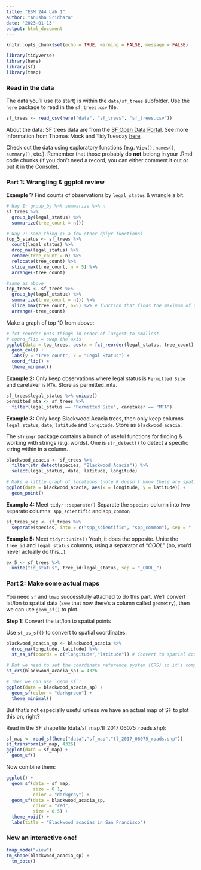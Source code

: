 ```yaml
---
title: "ESM 244 Lab 1"
author: "Anusha Sridhara"
date: '2023-01-13'
output: html_document
---
```


```r
knitr::opts_chunk$set(echo = TRUE, warning = FALSE, message = FALSE)
```

```r
library(tidyverse)
library(here)
library(sf)
library(tmap)
```

### Read in the data
The data you'll use (to start) is within the `data/sf_trees` subfolder. Use the `here` package to read in the `sf_trees.csv` file.
```r
sf_trees <- read_csv(here("data", "sf_trees", "sf_trees.csv"))
```

About the data: SF trees data are from the [SF Open Data Portal](https://data.sfgov.org/City-Infrastructure/Street-Tree-List/tkzw-k3nq). See more information from Thomas Mock and TidyTuesday [here](https://github.com/rfordatascience/tidytuesday/tree/master/data/2020/2020-01-28).

Check out the data using exploratory functions (e.g. `View()`, `names()`, `summary()`, etc.). Remember that those probably do **not** belong in your .Rmd code chunks (if you don't need a record, you can either comment it out or put it in the Console).

### Part 1: Wrangling & ggplot review
**Example 1:** Find counts of observations by `legal_status` & wrangle a bit:
```r
# Way 1: group_by %>% summarize %>% n
sf_trees %>% 
  group_by(legal_status) %>% 
  summarize(tree_count = n())
```

```r
# Way 2: Same thing (+ a few other dplyr functions)
top_5_status <- sf_trees %>% 
  count(legal_status) %>% 
  drop_na(legal_status) %>% 
  rename(tree_count = n) %>% 
  relocate(tree_count) %>% 
  slice_max(tree_count, n = 5) %>% 
  arrange(-tree_count)
```

```r
#same as above
top_trees <- sf_trees %>% 
  group_by(legal_status) %>% 
  summarize(tree_count = n()) %>% 
  slice_max(tree_count, n=5) %>% # function that finds the maximum of the variables
  arrange(-tree_count)
```

Make a graph of top 10 from above:
```r
# fct reorder puts things in order of largest to smallest
# coord_flip = swap the axis 
ggplot(data = top_trees, aes(x = fct_reorder(legal_status, tree_count), y = tree_count)) +
  geom_col() +
  labs(y = "Tree count", x = "Legal Status") +
  coord_flip() +
  theme_minimal() 
```
**Example 2:** Only keep observations where legal status is `Permitted Site` and caretaker is `MTA`. Store as permitted_mta.
```r
sf_trees$legal_status %>% unique()
permitted_mta <- sf_trees %>% 
  filter(legal_status == "Permitted Site", caretaker == "MTA")
```
**Example 3:** Only keep Blackwood Acacia trees, then only keep columns `legal_status`, `date`, `latitude` and `longitude`. Store as `blackwood_acacia`.

The `stringr` package contains a bunch of useful functions for finding & working with strings (e.g. words). One is `str_detect()` to detect a specific string within in a column.
```r
blackwood_acacia <- sf_trees %>% 
  filter(str_detect(species, "Blackwood Acacia")) %>% 
  select(legal_status, date, latitude, longitude)

# Make a little graph of locations (note R doesn't know these are spatial)
ggplot(data = blackwood_acacia, aes(x = longitude, y = latitude)) + 
  geom_point()
```

**Example 4:** Meet `tidyr::separate()`
Separate the `species` column into two separate columns: `spp_scientific` and `spp_common`
```r
sf_trees_sep <- sf_trees %>% 
  separate(species, into = c("spp_scientific", "spp_common"), sep = " :: ")
```


**Example 5:** Meet `tidyr::unite()`
Yeah, it does the opposite. Unite the `tree_id` and `legal_status` columns, using a separator of "_COOL_" (no, you'd never actually do this...).
```r
ex_5 <- sf_trees %>% 
  unite("id_status", tree_id:legal_status, sep = "_COOL_")
```

### Part 2: Make some actual maps

You need `sf` and `tmap` successfully attached to do this part. We'll convert lat/lon to spatial data (see that now there's a column called `geometry`), then we can use `geom_sf()` to plot. 

**Step 1:** Convert the lat/lon to spatial points

Use `st_as_sf()` to convert to spatial coordinates:
```r
blackwood_acacia_sp <- blackwood_acacia %>% 
  drop_na(longitude, latitude) %>% 
  st_as_sf(coords = c("longitude","latitude")) # Convert to spatial coordinates

# But we need to set the coordinate reference system (CRS) so it's compatible with the street map of San Francisco we'll use as a "base layer":
st_crs(blackwood_acacia_sp) = 4326

# Then we can use `geom_sf`!
ggplot(data = blackwood_acacia_sp) +
  geom_sf(color = "darkgreen") +
  theme_minimal()
```
But that's not especially useful unless we have an actual map of SF to plot this on, right? 

Read in the SF shapefile (data/sf_map/tl_2017_06075_roads.shp): 
```r
sf_map <- read_sf(here("data","sf_map","tl_2017_06075_roads.shp"))
st_transform(sf_map, 4326)
ggplot(data = sf_map) +
  geom_sf()
```
Now combine them:
```r
ggplot() +
  geom_sf(data = sf_map,
          size = 0.1,
          color = "darkgray") +
  geom_sf(data = blackwood_acacia_sp, 
          color = "red", 
          size = 0.5) +
  theme_void() +
  labs(title = "Blackwood acacias in San Francisco")
```

### Now an interactive one! 
```r
tmap_mode("view")
tm_shape(blackwood_acacia_sp) + 
  tm_dots()
```



